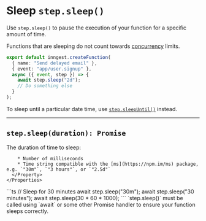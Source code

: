 # Sleep `step.sleep()`

Use `step.sleep()` to pause the execution of your function for a specific amount of time.

Functions that are sleeping do not count towards [concurrency](/docs/functions/concurrency) limits.

```ts
export default inngest.createFunction(
  { name: "Send delayed email" },
  { event: "app/user.signup" },
  async ({ event, step }) => {
    await step.sleep("2d");
    // Do something else
  }
);
```

To sleep until a particular date time, use [`step.sleepUntil()`](/docs/reference/functions/step-sleep-until) instead.

---

## `step.sleep(duration): Promise`

<Row>
  <Col>
    <Properties>
      <Property name="duration" type="number | string" required>
        The duration of time to sleep:

        * Number of milliseconds
        * Time string compatible with the [ms](https://npm.im/ms) package, e.g. `"30m"`, `"3 hours"`, or `"2.5d"`
      </Property>
    </Properties>
  </Col>
  <Col>
  ```ts
  // Sleep for 30 minutes
  await step.sleep("30m");
  await step.sleep("30 minutes");
  await step.sleep(30 * 60 * 1000);
  ```
  </Col>
</Row>

<Callout>
  `step.sleep()` must be called using `await` or some other Promise handler to ensure your function sleeps correctly.
</Callout>
